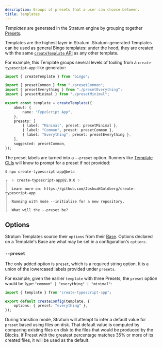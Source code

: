 ```yaml
---
description: Groups of presets that a user can choose between.
title: Templates
---
```


_Templates_ are generated in the Stratum engine by grouping together [Presets](/engines/stratum/concepts/presets).

Templates are the highest layer in Stratum.
Stratum-generated Templates can be used as general Bingo templates: under the hood, they are created with the same [`createTemplate` API](/build/apis/create-template) as any other template.

For example, this Template groups several levels of tooling from a `create-typescript-app`-like generator:

```ts
import { createTemplate } from "bingo";

import { presetCommon } from "./presetCommon";
import { presetEverything } from "./presetEverything";
import { presetMinimal } from "./presetMinimal";

export const template = createTemplate({
	about: {
		name: "TypeScript App",
	},
	presets: [
		{ label: "Minimal", preset: presetMinimal },
		{ label: "Common", preset: presetCommon },
		{ label: "Everything", preset: presetEverything },
	],
	suggested: presetCommon,
});
```

The preset labels are turned into a `--preset` option.
Runners like [Template CLIs](/cli) will know to prompt for a preset if not provided:

```plaintext
$ npx create-typescript-app@beta

┌  ✨ create-typescript-app@2.0.0 ✨
│
│  Learn more on: https://github.com/JoshuaKGoldberg/create-typescript-app
│
│  Running with mode --initialize for a new repository.
│
│  What will the --preset be?
```

## Options

Stratum Templates source their `options` from their [Base](/engines/stratum/concepts/bases).
Options declared on a Template's Base are what may be set in a configuration's `options`.

### `--preset`

The only added option is `preset`, which is a required string option.
It is a union of the lowercased labels provided under `presets`.

For example, given the earlier `template` with three Presets, the `preset` option would be type `"common" | "everything" | "minimal"`:

```ts title="create-example.config.ts"
import { template } from "create-typescript-app";

export default createConfig(template, {
	options: { preset: "everything" },
});
```

During transition mode, Stratum will attempt to infer a default value for `--preset` based using files on disk.
That default value is computed by comparing existing files on disk to the files that would be produced by the Blocks.
If Preset with the greatest percentage matches 35% or more of its created files, it will be used as the default.

